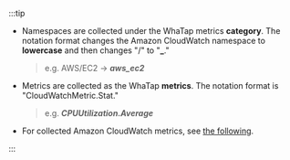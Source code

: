 :::tip

- Namespaces are collected under the WhaTap metrics **category**. The notation format changes the Amazon CloudWatch namespace to **lowercase** and then changes "/" to "**\_**."

  > e.g. AWS/EC2 → **_aws_ec2_**

- Metrics are collected as the WhaTap **metrics**. The notation format is "CloudWatchMetric.Stat."

  > e.g. **_CPUUtilization.Average_**

- For collected Amazon CloudWatch metrics, see [the following](https://docs.aws.amazon.com/en_us/AmazonCloudWatch/latest/monitoring/aws-services-cloudwatch-metrics.html).

:::
